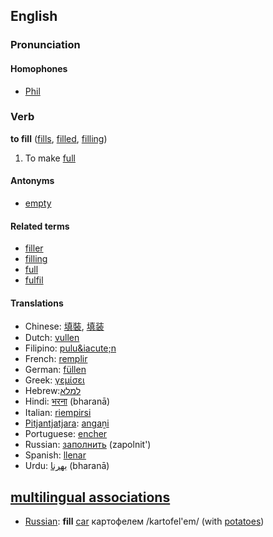 ==English==
===Pronunciation===
====Homophones====
*[[Phil]]

===Verb===
'''to fill''' ([[fills]], [[filled]], [[filling]])

# To make [[full]]

====Antonyms====
*[[empty]]

====Related terms====
*[[filler]]
*[[filling]]
*[[full]]
*[[fulfil]]

====Translations====
*Chinese: [[填裝]], [[填装]]
*Dutch: [[vullen]]
*Filipino: [[pulu&iacute;n]]
*French: [[remplir]]
*German: [[füllen]]
*Greek: [[γεμίσει]]
*Hebrew:[[:he:למלא|למלא]] 
*Hindi: [[भरना]] (bharanā)<!-- i also see bharnaa -->
*Italian: [[:it:riempirsi|riempirsi]]
*[[Pitjantjatjara]]: [[angaṉi]]
*Portuguese: [[encher]]
*Russian: [[:ru:заполнить|заполнить]] (zapolnit')
*Spanish: [[:es:llenar|llenar]]
*Urdu: [[بھرنا]] (bharanā)<!-- i also see bharnaa -->

==[[multilingual associations]]==
*[[Russian]]: '''fill''' [[car]] картофелем /kartofel'em/ (with  [[potato]]es)